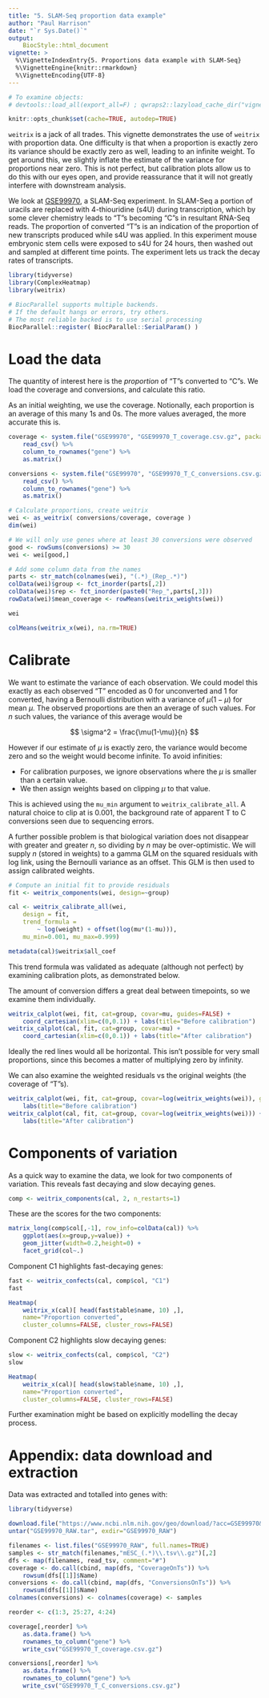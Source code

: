 ```yaml
---
title: "5. SLAM-Seq proportion data example"
author: "Paul Harrison"
date: "`r Sys.Date()`"
output: 
    BiocStyle::html_document
vignette: >
  %\VignetteIndexEntry{5. Proportions data example with SLAM-Seq}
  %\VignetteEngine{knitr::rmarkdown}
  %\VignetteEncoding{UTF-8}
---
```


```r
# To examine objects:
# devtools::load_all(export_all=F) ; qwraps2::lazyload_cache_dir("vignettes/V5_slam_seq_cache/html")

knitr::opts_chunk$set(cache=TRUE, autodep=TRUE)
```

`weitrix` is a jack of all trades. This vignette demonstrates the use of `weitrix` with proportion data. One difficulty is that when a proportion is exactly zero its variance should be exactly zero as well, leading to an infinite weight. To get around this, we slightly inflate the estimate of the variance for proportions near zero. This is not perfect, but calibration plots allow us to do this with our eyes open, and provide reassurance that it will not greatly interfere with downstream analysis.

We look at [GSE99970](https://www.ncbi.nlm.nih.gov/geo/query/acc.cgi?acc=GSE99970), a SLAM-Seq experiment. In SLAM-Seq a portion of uracils are replaced with 4-thiouridine (s4U) during transcription, which by some clever chemistry leads to "T"s becoming "C"s in resultant RNA-Seq reads. The proportion of converted "T"s is an indication of the proportion of new transcripts produced while s4U was applied. In this experiment mouse embryonic stem cells were exposed to s4U for 24 hours, then washed out and sampled at different time points. The experiment lets us track the decay rates of transcripts.

```r
library(tidyverse)
library(ComplexHeatmap)
library(weitrix)

# BiocParallel supports multiple backends. 
# If the default hangs or errors, try others.
# The most reliable backed is to use serial processing
BiocParallel::register( BiocParallel::SerialParam() )
```

# Load the data

The quantity of interest here is the *proportion* of "T"s converted to "C"s. We load the coverage and conversions, and calculate this ratio.

As an initial weighting, we use the coverage. Notionally, each proportion is an average of this many 1s and 0s. The more values averaged, the more accurate this is.

```r
coverage <- system.file("GSE99970", "GSE99970_T_coverage.csv.gz", package="weitrix") %>%
    read_csv() %>%
    column_to_rownames("gene") %>%
    as.matrix()

conversions <- system.file("GSE99970", "GSE99970_T_C_conversions.csv.gz", package="weitrix") %>%
    read_csv() %>%
    column_to_rownames("gene") %>%
    as.matrix()

# Calculate proportions, create weitrix
wei <- as_weitrix( conversions/coverage, coverage )
dim(wei)

# We will only use genes where at least 30 conversions were observed
good <- rowSums(conversions) >= 30
wei <- wei[good,]

# Add some column data from the names
parts <- str_match(colnames(wei), "(.*)_(Rep_.*)")
colData(wei)$group <- fct_inorder(parts[,2])
colData(wei)$rep <- fct_inorder(paste0("Rep_",parts[,3]))
rowData(wei)$mean_coverage <- rowMeans(weitrix_weights(wei))

wei

colMeans(weitrix_x(wei), na.rm=TRUE)
```

# Calibrate

We want to estimate the variance of each observation. We could model this exactly as each observed "T" encoded as 0 for unconverted and 1 for converted, having a Bernoulli distribution with a variance of $\mu(1-\mu)$ for mean $\mu$. The observed proportions are then an average of such values. For $n$ such values, the variance of this average would be 

$$ \sigma^2 = \frac{\mu(1-\mu)}{n} $$

However if our estimate of $\mu$ is exactly zero, the variance would become zero and so the weight would become infinite. To avoid infinities:

* For calibration purposes, we ignore observations where the $\mu$ is smaller than a certain value.
* We then assign weights based on clipping $\mu$ to that value.

This is achieved using the `mu_min` argument to `weitrix_calibrate_all`. A natural choice to clip at is 0.001, the background rate of apparent T to C conversions seen due to sequencing errors.

A further possible problem is that biological variation does not disappear with greater and greater $n$, so dividing by $n$ may be over-optimistic. We will supply $n$ (stored in weights) to a gamma GLM on the squared residuals with log link, using the Bernoulli variance as an offset. This GLM is then used to assign calibrated weights.

```r
# Compute an initial fit to provide residuals
fit <- weitrix_components(wei, design=~group)

cal <- weitrix_calibrate_all(wei, 
    design = fit,
    trend_formula = 
        ~ log(weight) + offset(log(mu*(1-mu))), 
    mu_min=0.001, mu_max=0.999)

metadata(cal)$weitrix$all_coef
```

This trend formula was validated as adequate (although not perfect) by examining calibration plots, as demonstrated below.

The amount of conversion differs a great deal between timepoints, so we examine them individually.

```r
weitrix_calplot(wei, fit, cat=group, covar=mu, guides=FALSE) + 
    coord_cartesian(xlim=c(0,0.1)) + labs(title="Before calibration")
weitrix_calplot(cal, fit, cat=group, covar=mu) + 
    coord_cartesian(xlim=c(0,0.1)) + labs(title="After calibration")
```

Ideally the red lines would all be horizontal. This isn't possible for very small proportions, since this becomes a matter of multiplying zero by infinity.

We can also examine the weighted residuals vs the original weights (the coverage of "T"s).

```r
weitrix_calplot(wei, fit, cat=group, covar=log(weitrix_weights(wei)), guides=FALSE) + 
    labs(title="Before calibration")
weitrix_calplot(cal, fit, cat=group, covar=log(weitrix_weights(wei))) + 
    labs(title="After calibration")
```


# Components of variation

As a quick way to examine the data, we look for two components of variation. This reveals fast decaying and slow decaying genes.

```r
comp <- weitrix_components(cal, 2, n_restarts=1)
```

These are the scores for the two components:

```r
matrix_long(comp$col[,-1], row_info=colData(cal)) %>% 
    ggplot(aes(x=group,y=value)) + 
    geom_jitter(width=0.2,height=0) + 
    facet_grid(col~.)
```

Component C1 highlights fast-decaying genes:

```r
fast <- weitrix_confects(cal, comp$col, "C1")
fast

Heatmap(
    weitrix_x(cal)[ head(fast$table$name, 10) ,], 
    name="Proportion converted", 
    cluster_columns=FALSE, cluster_rows=FALSE)
```

Component C2 highlights slow decaying genes:

```r
slow <- weitrix_confects(cal, comp$col, "C2")
slow

Heatmap(
    weitrix_x(cal)[ head(slow$table$name, 10) ,], 
    name="Proportion converted", 
    cluster_columns=FALSE, cluster_rows=FALSE)
```

Further examination might be based on explicitly modelling the decay process.


# Appendix: data download and extraction

Data was extracted and totalled into genes with:

```r
library(tidyverse)

download.file("https://www.ncbi.nlm.nih.gov/geo/download/?acc=GSE99970&format=file", "GSE99970_RAW.tar")
untar("GSE99970_RAW.tar", exdir="GSE99970_RAW")

filenames <- list.files("GSE99970_RAW", full.names=TRUE)
samples <- str_match(filenames,"mESC_(.*)\\.tsv\\.gz")[,2]
dfs <- map(filenames, read_tsv, comment="#")
coverage <- do.call(cbind, map(dfs, "CoverageOnTs")) %>%
    rowsum(dfs[[1]]$Name)
conversions <- do.call(cbind, map(dfs, "ConversionsOnTs")) %>%
    rowsum(dfs[[1]]$Name)
colnames(conversions) <- colnames(coverage) <- samples

reorder <- c(1:3, 25:27, 4:24) 

coverage[,reorder] %>% 
    as.data.frame() %>% 
    rownames_to_column("gene") %>% 
    write_csv("GSE99970_T_coverage.csv.gz")

conversions[,reorder] %>% 
    as.data.frame() %>% 
    rownames_to_column("gene") %>% 
    write_csv("GSE99970_T_C_conversions.csv.gz")
```

